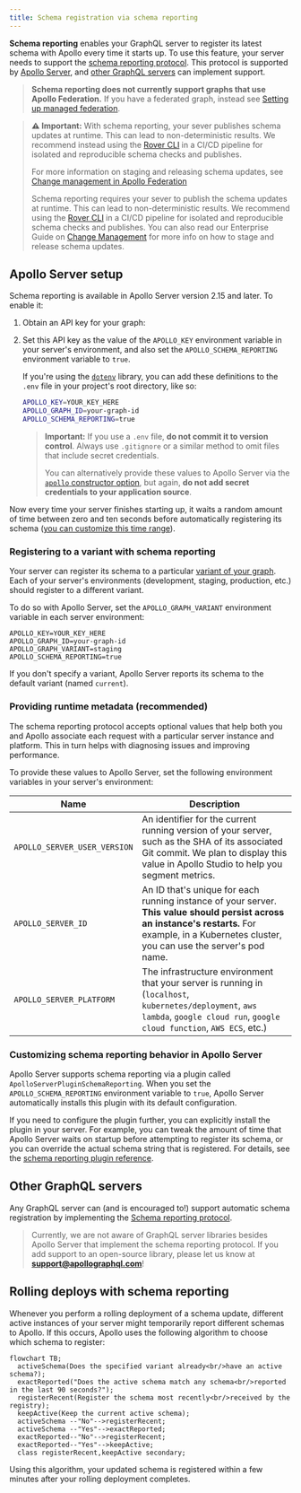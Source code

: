 ```yaml
---
title: Schema registration via schema reporting
---
```



**Schema reporting** enables your GraphQL server to register its latest schema with Apollo every time it starts up. To use this feature, your server needs to support the [schema reporting protocol](./schema-reporting-protocol/). This protocol is supported by [Apollo Server](#apollo-server-setup), and [other GraphQL servers](#other-graphql-servers) can implement support.

> **Schema reporting does not currently support graphs that use Apollo Federation.** If you have a federated graph, instead see [Setting up managed federation](https://www.apollographql.com/docs/federation/managed-federation/setup/).

> **⚠️ Important:** With schema reporting, your sever publishes schema updates at runtime. This can lead to non-deterministic results. We recommend instead using the [Rover CLI](/rover/) in a CI/CD pipeline for isolated and reproducible schema checks and publishes.
>
> For more information on staging and releasing schema updates, see [Change management in Apollo Federation](/enterprise-guide/change-management/)
>
> Schema reporting requires your sever to publish the schema updates at runtime. This can lead to non-deterministic results.
> We recommend using the [Rover CLI](https://www.apollographql.com/docs/rover) in a CI/CD pipeline for isolated and reproducible schema checks and publishes.
> You can also read our Enterprise Guide on [Change Management](https://www.apollographql.com/docs/enterprise-guide/change-management) for more info on how to stage and release schema updates.

## Apollo Server setup

Schema reporting is available in Apollo Server version 2.15 and later. To enable it:

1. Obtain an API key for your graph:

   <ObtainGraphApiKey />

2. Set this API key as the value of the `APOLLO_KEY` environment variable in your server's environment, and also set the `APOLLO_SCHEMA_REPORTING` environment variable to `true`.

   If you're using the [`dotenv`](https://www.npmjs.com/package/dotenv) library, you can add these definitions to the `.env` file in your project's root directory, like so:

   ```bash {1-2} title=".env"
   APOLLO_KEY=YOUR_KEY_HERE
   APOLLO_GRAPH_ID=your-graph-id
   APOLLO_SCHEMA_REPORTING=true
   ```

   > **Important:** If you use a `.env` file, **do not commit it to version control**. Always use `.gitignore` or a similar method to omit files that include secret credentials.
   >
   > You can alternatively provide these values to Apollo Server via the [`apollo` constructor option](https://www.apollographql.com/docs/apollo-server/api/apollo-server/#apollo), but again, **do not add secret credentials to your application source**.

Now every time your server finishes starting up, it waits a random amount of time between zero and ten seconds before automatically registering its schema ([you can customize this time range](#customizing-schema-reporting-behavior-in-apollo-server)).

### Registering to a variant with schema reporting

Your server can register its schema to a particular [variant of your graph](../org/graphs/#managing-variants). Each of your server's environments (development, staging, production, etc.) should register to a different variant.

To do so with Apollo Server, set the `APOLLO_GRAPH_VARIANT` environment variable in each server environment:

```none title=".env"
APOLLO_KEY=YOUR_KEY_HERE
APOLLO_GRAPH_ID=your-graph-id
APOLLO_GRAPH_VARIANT=staging
APOLLO_SCHEMA_REPORTING=true
```

If you don't specify a variant, Apollo Server reports its schema to the default variant (named `current`).

### Providing runtime metadata (recommended)

The schema reporting protocol accepts optional values that help both you and Apollo associate each request with a particular server instance and platform. This in turn helps with diagnosing issues and improving performance.

To provide these values to Apollo Server, set the following environment variables in your server's environment:

| Name                         | Description                                                                                                                                                                                         |
| ---------------------------- | --------------------------------------------------------------------------------------------------------------------------------------------------------------------------------------------------- |
| `APOLLO_SERVER_USER_VERSION` | An identifier for the current running version of your server, such as the SHA of its associated Git commit. We plan to display this value in Apollo Studio to help you segment metrics.             |
| `APOLLO_SERVER_ID`           | An ID that's unique for each running instance of your server. **This value should persist across an instance's restarts.** For example, in a Kubernetes cluster, you can use the server's pod name. |
| `APOLLO_SERVER_PLATFORM`     | The infrastructure environment that your server is running in (`localhost`, `kubernetes/deployment`, `aws lambda`, `google cloud run`, `google cloud function`, `AWS ECS`, etc.)                    |

### Customizing schema reporting behavior in Apollo Server

Apollo Server supports schema reporting via a plugin called `ApolloServerPluginSchemaReporting`. When you set the `APOLLO_SCHEMA_REPORTING` environment variable to `true`, Apollo Server automatically installs this plugin with its default configuration.

If you need to configure the plugin further, you can explicitly install the plugin in your server. For example, you can tweak the amount of time that Apollo Server waits on startup before attempting to register its schema, or you can override the actual schema string that is registered. For details, see the [schema reporting plugin reference](https://www.apollographql.com/docs/apollo-server/api/plugin/schema-reporting/).

## Other GraphQL servers

Any GraphQL server can (and is encouraged to!) support automatic schema registration by implementing the [Schema reporting protocol](./schema-reporting-protocol/).

> Currently, we are not aware of GraphQL server libraries besides Apollo Server that implement the schema reporting protocol. If you add support to an open-source library, please let us know at **support@apollographql.com**!

## Rolling deploys with schema reporting

Whenever you perform a rolling deployment of a schema update, different active instances of your server might temporarily report different schemas to Apollo. If this occurs, Apollo uses the following algorithm to choose which schema to register:

```mermaid
flowchart TB;
  activeSchema(Does the specified variant already<br/>have an active schema?);
  exactReported("Does the active schema match any schema<br/>reported in the last 90 seconds?");
  registerRecent(Register the schema most recently<br/>received by the registry);
  keepActive(Keep the current active schema);
  activeSchema --"No"-->registerRecent;
  activeSchema --"Yes"-->exactReported;
  exactReported--"No"-->registerRecent;
  exactReported--"Yes"-->keepActive;
  class registerRecent,keepActive secondary;
```

Using this algorithm, your updated schema is registered within a few minutes after your rolling deployment completes.
